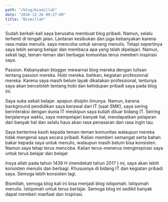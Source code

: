 ```yaml
---
path: "/blog/bismillah"
date: "2016-12-26 09:27:00"
title: "Bismillah"
---
```


Sudah berkali-kali saya berusaha membuat blog pribadi. Namun, selalu terhenti di tengah jalan. Lantaran kesibukan dan juga kebanyakan karena rasa malas menulis. saya mencoba untuk senang menulis. Tetapi sepertinya saya lebih senang belajar dan membaca apa yang telah dipelajari. Namun, sekali lagi, teman-teman dari berbagai komunitas terus memberi inspirasi saya.

Passion. Kebanyakan blogger mewarnai blog mereka dengan tulisan tentang passion mereka. Hobi mereka. bahkan, kegiatan professional mereka. Karena saya masih belum layak dikatakan professional, tentunya saya akan berceloteh tentang hobi dan kehidupan pribadi saya pada blog ini.

Saya suka sekali belajar. apapun disiplin ilmunya. Namun, karena background pendidikan saya berawal dari IT (saat SMK), saya sering berinteraksi dengan dunia IT meskipun saya kuliah diluar bidang IT. Seiring berjalannya waktu, saya mempelajari banyak hal, mendapatkan pelajaran dari banyak hal dan selalu haus akan rasa penasaran dan rasa ingin tau.

Saya berterima kasih kepada teman-teman komunitas walaupun mereka tidak mengenal saya secara pribadi. Kalian memberi semangat serta bahan bakar kepada saya untuk menulis, walaupun masih belum bisa konsisten. Namun saya tetap terus mencoba. Kalian terus-menerus menginspirasi saya untuk terus belajar dan belajar

Insya allah pada tahun 1439 H (mendekati tahun 2017 ) ini, saya akan lebih konsisten menulis dan berbagi. Khususnya di bidang IT dan kegiatan pribadi saya. Semoga lebih konsisten lagi.

Bismillah, semoga blog kali ini bisa menjadi blog istiqomah. Istiqomah menulis. Istiqomah untuk terus berlajar. Semoga blog ini sedikit banyak dapat memberi manfaat dan inspirasi.
